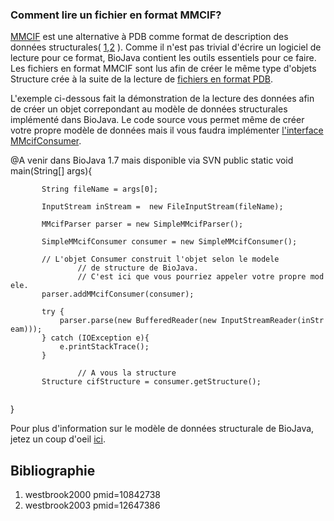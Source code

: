 === Comment lire un fichier en format MMCIF? ===

[http://ndbserver.rutgers.edu/mmcif/index.html MMCIF] est une alternative à PDB comme format de description des données structurales( [[#westbrook2000|1]],[[#westbrook2003|2]] ). Comme il n'est pas trivial d'écrire un logiciel de lecture pour ce format, BioJava contient les outils essentiels pour ce faire. Les fichiers en format MMCIF sont lus afin de créer le même type d'objets Structure crée à la suite de la lecture de  [[BioJava:CookbookFrench:PDB:Read|fichiers en format PDB]].

L'exemple ci-dessous fait la démonstration de la lecture des données afin de créer un objet correpondant au modèle de données structurales implémenté dans BioJava. Le code source vous permet même de créer votre propre modèle de données mais il vous faudra implémenter [http://www.spice-3d.org/public-files/javadoc/biojava/org/biojava/bio/structure/io/mmcif/MMcifConsumer.html l'interface MMcifConsumer].


<java>
@A venir dans BioJava 1.7 mais disponible via SVN
public static void main(String[] args){

		String fileName = args[0];
 		
		InputStream inStream =  new FileInputStream(fileName);
		
		MMcifParser parser = new SimpleMMcifParser();

		SimpleMMcifConsumer consumer = new SimpleMMcifConsumer();

		// L'objet Consumer construit l'objet selon le modele
                // de structure de BioJava.
                // C'est ici que vous pourriez appeler votre propre modele.          
		parser.addMMcifConsumer(consumer);

		try {
			parser.parse(new BufferedReader(new InputStreamReader(inStream)));
		} catch (IOException e){
			e.printStackTrace();
		}

                // A vous la structure
		Structure cifStructure = consumer.getStructure();
                      
}

</java>

Pour plus d'information sur le modèle de données structurale de BioJava, jetez un coup d'oeil [[BioJava:CookbookFrench:PDB:Atom|ici]].

== Bibliographie ==
<biblio>
#westbrook2000 pmid=10842738
#westbrook2003 pmid=12647386
</biblio>